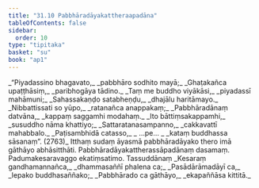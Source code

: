 ```yaml
---
title: "31.10 Pabbhāradāyakattheraapadāna"
tableOfContents: false
sidebar:
  order: 10
type: "tipitaka"
basket: "su"
book: "ap1"
---
```



<DynamicBreadcrumb />

<Division number="47" book="ap1" bookNo="20" page="287">

<Paragraph number="3496" type="verses" book="ap1">
_“Piyadassino bhagavato,_  
_pabbhāro sodhito mayā;_  
_Ghaṭakañca upaṭṭhāsiṃ,_  
_paribhogāya tādino._  

</Paragraph>

</Division>
<Division number="48" book="ap1" bookNo="20" page="287">

<Paragraph number="3497" type="verses" book="ap1">
_Taṃ me buddho viyākāsi,_  
_piyadassī mahāmuni;_  
_Sahassakaṇḍo satabheṇḍu,_  
_dhajālu haritāmayo._  

</Paragraph>

</Division>
<Division number="49" book="ap1" bookNo="20" page="287">

<Paragraph number="3498" type="verses" book="ap1">
_Nibbattissati so yūpo,_  
_ratanañca anappakaṃ;_  
_Pabbhāradānaṃ datvāna,_  
_kappaṃ saggamhi modahaṃ._  

</Paragraph>

</Division>
<Division number="50" book="ap1" bookNo="20" page="287">

<Paragraph number="3499" type="verses" book="ap1">
_Ito bāttiṃsakappamhi,_  
_susuddho nāma khattiyo;_  
_Sattaratanasampanno,_  
_cakkavattī mahabbalo._  

</Paragraph>

</Division>
<Division number="51" book="ap1" bookNo="20" page="287">

<Paragraph number="3500" type="verses" book="ap1">
_Paṭisambhidā catasso,_  
_ …pe… _  
_kataṃ buddhassa sāsanaṃ”. (2763)_  

</Paragraph>

<Paragraph number="3501" book="ap1">
Itthaṃ sudaṃ āyasmā pabbhāradāyako thero imā gāthāyo abhāsitthāti.

</Paragraph>
</Division>

<Paragraph number="3502" type="center" book="ap1">
Pabbhāradāyakattherassāpadānaṃ dasamaṃ.



</Paragraph>

<Paragraph number="3503" type="center" book="ap1">
Padumakesaravaggo ekatiṃsatimo.



</Paragraph>

<Paragraph number="3504" type="center" book="ap1">
Tassuddānaṃ


</Paragraph>

<Paragraph number="3505" type="verses" book="ap1">
_Kesaraṃ gandhamannañca,_  
_dhammasaññī phalena ca;_  
_Pasādārāmadāyī ca,_  
_lepako buddhasaññako;_  
_Pabbhārado ca gāthāyo,_  
_ekapaññāsa kittitā._
</Paragraph>